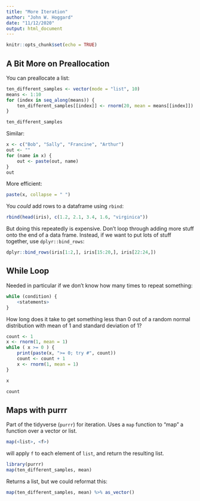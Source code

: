 ```yaml
---
title: "More Iteration"
author: "John W. Hoggard"
date: "11/12/2020"
output: html_document
---
```


```r
knitr::opts_chunk$set(echo = TRUE)
```

## A Bit More on Preallocation

You can preallocate a list:
```r
ten_different_samples <- vector(mode = "list", 10)
means <- 1:10
for (index in seq_along(means)) {
    ten_different_samples[[index]] <- rnorm(20, mean = means[[index]])
}
```

```r
ten_different_samples
```

Similar:
```r
x <- c("Bob", "Sally", "Francine", "Arthur")
out <- ""
for (name in x) {
    out <- paste(out, name)
}
out
```

More efficient:
```r
paste(x, collapse = " ")
```

You *could* add rows to a dataframe using `rbind`:
```r
rbind(head(iris), c(1.2, 2.1, 3.4, 1.6, "virginica"))
```

But doing this repeatedly is expensive. Don't loop through adding more stuff onto the end of a data frame.  Instead, if we want to put lots of stuff together, use `dplyr::bind_rows`:
```r
dplyr::bind_rows(iris[1:2,], iris[15:20,], iris[22:24,])
```

## While Loop

Needed in particular if we don't know how many times to repeat something:
```r
while (condition) {
    <statements>
}
```

How long does it take to get something less than 0 out of a random normal distribution with mean of 1 and standard deviation of 1?
```r
count <- 1
x <- rnorm(1, mean = 1)
while ( x >= 0 ) {
    print(paste(x, ">= 0; try #", count))
    count <- count + 1
    x <- rnorm(1, mean = 1)
}

```
```r
x
```

```r
count
```

## Maps with purrr

Part of the tidyverse (`purrr`) for iteration.  Uses a `map` function to "map" a function over a vector or list.
```r
map(<list>, <f>)
```

will apply `f` to each element of `list`, and return the resulting list.

```r
library(purrr)
map(ten_different_samples, mean)
```

Returns a list, but we could reformat this:
```r
map(ten_different_samples, mean) %>% as_vector()
```








